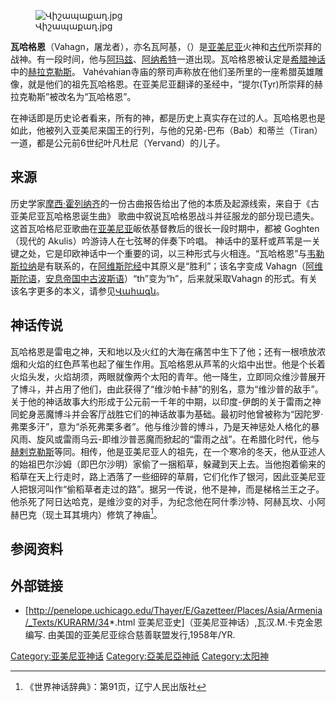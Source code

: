 [[Image:Վիշապաքաղ.jpg|thumb]]

'''瓦哈格恩'''（Vahagn，屠龙者），亦名瓦阿基，（{{lang-hy|[[wikt:Վահագն|Վահագն]]}}）是[[亚美尼亚|亚美尼亚]]火神和[[古代|古代]]所崇拜的战神。有一段时间，他与[[阿玛兹|阿玛兹]]、[[阿纳希特|阿纳希特]]一道出现。瓦哈格恩被认定是[[希腊神话|希腊神话]]中的[[赫拉克勒斯|赫拉克勒斯]]。 Vahévahian寺庙的祭司声称放在他们圣所里的一座希腊英雄雕像，就是他们的祖先瓦哈格恩。在亚美尼亚翻译的圣经中，“提尔(Tyr)所崇拜的赫拉克勒斯”被改名为“瓦哈格恩”。

在神话即是历史论者看来，所有的神，都是历史上真实存在过的人。瓦哈格恩也是如此，他被列入亚美尼来国王的行列，与他的兄弟-巴布（Bab）和蒂兰（Tiran）一道，都是公元前6世纪叶凡杜尼（Yervand）的儿子。
==来源==
历史学家[[摩西·霍列纳齐|摩西·霍列纳齐]]的一份古曲报告给出了他的本质及起源线索，来自于《古亚美尼亚瓦哈格恩诞生曲》
{{cquote|
:天地痛苦着，紫海也如此痛苦！
:海面上高举的红色小苇也痛苦着。
:红色芦茎中喷着浓烟，红色芦茎中喷着火焰，一位火焰青年出来了！
:长着火焰的头发，啊，他的胡须也在燃烧，两眼就像两个太阳！
|《古亚美尼亚瓦哈格恩诞生曲》}}
歌曲中叙说瓦哈格恩战斗并征服龙的部分现已遗失。这首瓦哈格尼亚歌曲在[[亚美尼亚|亚美尼亚]]皈依基督教后的很长一段时期中，都被 Goghten（现代的 Akulis）吟游诗人在七弦琴的伴奏下吟唱。 
神话中的茎秆或芦苇是一关键之处，它是印欧神话中一个重要的词，以三种形式与火相连。“瓦哈格恩”与[[韦勒斯拉纳|韦勒斯拉纳]]是有联系的，在[[阿维斯陀经|阿维斯陀经]]中其原义是“胜利”；该名字变成 Vahagn（[[阿维斯陀语|阿维斯陀语]]，[[安息帝国|安息帝国]][[中古波斯语|中古波斯语]]）“th”变为“h”，后来就采取Vahagn 的形式。有关该名字更多的本义，请参见[[wikt：Վահագն|Վահագն]]。

==神话传说==
瓦哈格恩是雷电之神，天和地以及火红的大海在痛苦中生下了他；还有一根喷放浓烟和火焰的红色芦苇也起了催生作用。瓦哈格恩从芦苇的火焰中出世。他是个长着火焰头发，火焰胡须，两眼就像两个太阳的青年。他一降生，立即同众维沙普展开了博斗，并占用了他们，由此获得了“维沙帕卡赫”的别名，意为“维沙普的敌手”。关于他的神话故事大约形成于公元前一千年的中期，以印度-伊朗的关于雷雨之神同蛇身恶魔博斗并会客厅战胜它们的神话故事为基础。最初时他曾被称为“因陀罗·弗栗多汗”，意为“杀死弗栗多者”。他与维沙普的博斗，乃是天神惩处人格化的暴风雨、旋风或雷雨乌云-即维沙普恶魔而掀起的“雷雨之战”。在希腊化时代，他与[[赫剌克勒斯|赫剌克勒斯]]等同。相传，他是亚美尼亚人的祖先，在一个寒冷的冬天，他从亚述人的始祖巴尔沙姆（即巴尔沙明）家偷了一捆稻草，躲藏到天上去。当他抱着偷来的稻草在天上行走时，路上洒落了一些细碎的草屑，它们化作了银河，因此亚美尼亚人把银河叫作“偷稻草者走过的路”。据另一传说，他不是神，而是梯格兰王之子。他杀死了阿日达哈克，是维沙变的对手，为纪念他在阿什季沙特、阿赫瓦坎、小阿赫巴克（现土耳其境内）修筑了神庙<ref>《世界神话辞典》：第91页，辽宁人民出版社</ref>。

==参阅资料==
{{reflist}}

==外部链接==
* [http://penelope.uchicago.edu/Thayer/E/Gazetteer/Places/Asia/Armenia/_Texts/KURARM/34*.html 亚美尼亚史]（亚美尼亚神话）,瓦汉.M.卡克金恩编写. 由美国的亚美尼亚综合慈善联盟发行,1958年/YR.

[[Category:亚美尼亚神话|Category:亚美尼亚神话]]
[[Category:亞美尼亞神祇|Category:亞美尼亞神祇]]
[[Category:太阳神|Category:太阳神]]
